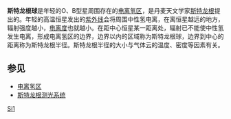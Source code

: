 '''斯特龙根球'''是年轻的O、B型星周围存在的[[电离氢区|电离氢区]]，是丹麦天文学家[[本特·斯特龙根|斯特龙根]]提出的。年轻的高温恒星发出的[[紫外线|紫外线]]会将周围中性氢电离，在离恒星越远的地方，辐射强度越小，[[电离度|电离度]]也就越小。在距中心恒星某一距离处，辐射已不能使中性氢发生电离，形成电离氢区的边界，边界以内的区域称为斯特龙根球，边界到中心的距离称为斯特龙根半径。斯特龙根半径的大小与气体云的温度、密度等因素有关。

==参见==
*[[电离氢区|电离氢区]]
*[[斯特龙根测光系统|斯特龙根测光系统]]

[[Category:天体物理学|Si1]]